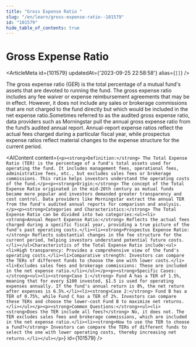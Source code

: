 ```yaml
---
title: "Gross Expense Ratio "
slug: "/en/learn/gross-expense-ratio--101579"
id: "101579"
hide_table_of_contents: true
---
```



# Gross Expense Ratio 

<ArticleMeta id={101579} updatedAt={'2023-09-25 22:58:58'} alias={`[]`} />
<div className='border-solid border-b border-t-0 my-4 border-[var(--ifm-color-gray-300)]' />

The gross expense ratio (GER) is the total percentage of a mutual fund's assets that are devoted to running the fund. The gross expense ratio includes any fee waiver or expense reimbursement agreements that may be in effect. However, it does not include any sales or brokerage commissions that are not charged to the fund directly but which would be included in the net expense ratio.Sometimes referred to as the audited gross expense ratio, data providers such as Morningstar pull the annual gross expense ratio from the fund’s audited annual report. Annual-report expense ratios reflect the actual fees charged during a particular fiscal year, while prospectus expense ratios reflect material changes to the expense structure for the current period.

<AIContent content={`<p><strong>Definition:</strong> The Total Expense Ratio (TER) is the percentage of a fund's total assets used for operating the fund. It includes management fees, operational fees, administrative fees, etc., but excludes sales fees or brokerage commissions. This ratio helps investors understand the operating costs of the fund.</p><p><strong>Origin:</strong> The concept of the Total Expense Ratio originated in the mid-20th century as mutual funds became more popular and investors demanded greater transparency and cost control. Data providers like Morningstar extract the annual TER from the fund's audited annual reports for comparison and analysis.</p><p><strong>Categories and Characteristics:</strong> The Total Expense Ratio can be divided into two categories:<ul><li><strong>Annual Report Expense Ratio:</strong> Reflects the actual fees charged during a specific fiscal year, providing a true picture of the fund's past operating costs.</li><li><strong>Prospectus Expense Ratio:</strong> Reflects substantial changes in the fee structure for the current period, helping investors understand potential future costs.</li></ul>Characteristics of the Total Expense Ratio include:<ul><li>High transparency: Provides a comprehensive view of the fund's operating costs.</li><li>Comparative strength: Investors can compare the TERs of different funds to choose the one with lower costs.</li><li>Excludes sales fees and brokerage commissions: These are included in the net expense ratio.</li></ul></p><p><strong>Specific Cases:</strong><ul><li><strong>Case 1:</strong> Fund A has a TER of 1.5%, meaning that for every $100 invested, $1.5 is used for operating expenses annually. If the fund's annual return is 8%, the net return after expenses is 6.5%.</li><li><strong>Case 2:</strong> Fund B has a TER of 0.75%, while Fund C has a TER of 2%. Investors can compare these TERs and choose the lower-cost Fund B to maximize net returns.</li></ul></p><p><strong>Common Questions:</strong><ul><li><strong>Does the TER include all fees?</strong> No, it does not. The TER excludes sales fees and brokerage commissions, which are included in the net expense ratio.</li><li><strong>How to use the TER to choose a fund?</strong> Investors can compare the TERs of different funds to select the one with lower operating costs, thereby increasing net returns.</li></ul></p>`} id={101579} />
